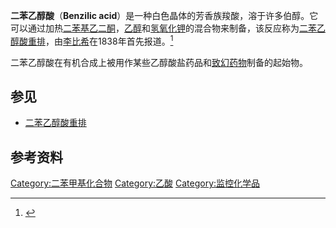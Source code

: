 {{chembox
| verifiedrevid = 443415569
| ImageFile = BenzilicAcid.png
| ImageSize = 
| IUPACName = Hydroxy(diphenyl)acetic acid
| IUPACNameZh = 2,2-二苯基-2-羟基乙酸
| Section1 = {{Chembox Identifiers
|   ChemSpiderID_Ref = {{chemspidercite|correct|chemspider}}
| ChemSpiderID = 6220
| InChI = 1/C14H12O3/c15-13(16)14(17,11-7-3-1-4-8-11)12-9-5-2-6-10-12/h1-10,17H,(H,15,16)
| InChIKey = UKXSKSHDVLQNKG-UHFFFAOYAV
| ChEMBL_Ref = {{ebicite|correct|EBI}}
| ChEMBL = 578171
| StdInChI_Ref = {{stdinchicite|correct|chemspider}}
| StdInChI = 1S/C14H12O3/c15-13(16)14(17,11-7-3-1-4-8-11)12-9-5-2-6-10-12/h1-10,17H,(H,15,16)
| StdInChIKey_Ref = {{stdinchicite|correct|chemspider}}
| StdInChIKey = UKXSKSHDVLQNKG-UHFFFAOYSA-N
| CASNo = 76-93-7
|    CASNo_Ref = {{cascite|correct|CAS}}
|   PubChem = 
|   ChEBI_Ref = {{ebicite|correct|EBI}}
| ChEBI = 39414
| SMILES = O=C(O)C(O)(c1ccccc1)c2ccccc2
}}
| Section2 = {{Chembox Properties
|C=14|H=12|O=3
|   Appearance = white solid
|   Density = 1.08 g/cm<sup>3</sup>
|   MeltingPt = 150 - 152 °C
|   BoilingPt = 180 °C (17.3 hPa)
|   Solubility = 2 g/l (20 °C)
  }}
| Section3 = {{Chembox Hazards
|   MainHazards = 
|   FlashPt = 
|   Autoignition = 
|   NFPA-H = 2
|   NFPA-F = 1
|   NFPA-R = 0
|   NFPA-O =
|   RPhrases = {{R22}}
|   SPhrases = {{S23}}, {{S24}}, {{S25}}, {{S28}}, {{S36}}, {{S37}}, {{S45}}
  }}
}}
'''二苯乙醇酸'''（'''Benzilic acid'''）是一种白色晶体的芳香族羧酸，溶于许多伯醇。它可以通过加热[[二苯基乙二酮|二苯基乙二酮]]，[[乙醇|乙醇]]和[[氢氧化钾|氢氧化钾]]的混合物来制备，该反应称为[[二苯乙醇酸重排|二苯乙醇酸重排]]，由[[李比希|李比希]]在1838年首先报道。<ref>{{cite journal | author = [[李比希|Liebig, J.]]|title=Ueber Laurent's Theorie der organischen Verbindungen|journal =  [[Liebigs_Annalen|Annalen der Chemie]] |year = 1838|volume = 25| pages = 1–31|doi=10.1002/jlac.18380250102}}</ref>

二苯乙醇酸在有机合成上被用作某些乙醇酸盐药品和[[致幻剂|致幻药物]]制备的起始物。
==参见==
*[[二苯乙醇酸重排|二苯乙醇酸重排]]
==参考资料==
{{Reflist}}

[[Category:二苯甲基化合物|Category:二苯甲基化合物]]
[[Category:乙酸|Category:乙酸]]
[[Category:监控化学品|Category:监控化学品]]